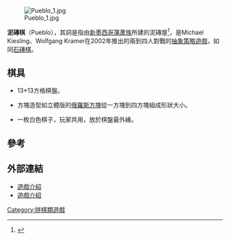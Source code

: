 [[File:Pueblo_1.jpg|thumb]]

'''泥磚棋'''（Pueblo），其詞是指由[[新墨西哥|新墨西哥]][[蒲蘆族|蒲蘆族]]所建的泥磚屋<ref>{{Cite web |url=http://www.ait.org.tw/infousa/zhtw/American_Story/category/page/es/nm/pueblo_1.htm |title=新墨西哥的陶斯普魏布勒 |access-date=2011-05-19 |archive-date=2015-05-09 |archive-url=https://web.archive.org/web/20150509021322/http://www.ait.org.tw/infousa/zhtw/american_story/category/page/es/nm/pueblo_1.htm |dead-url=no }}</ref>，是Michael Kiesling、Wolfgang Kramer在2002年推出的兩到四人對戰的[[抽象策略遊戲|抽象策略遊戲]]，如同[[石磚棋|石磚棋]]。

==棋具==

*13*13方格棋盤。

*方塊造型如立體版的[[俄羅斯方塊|俄羅斯方塊]]從一方塊到四方塊組成形狀大小。

*一枚白色棋子，玩家共用，放於棋盤最外緣。

==參考==
<div class="references-small">
<references/>
</div>

==外部連結==

*[http://www.boardgamegeek.com/boardgame/3228/pueblo 遊戲介紹] {{Wayback|url=http://www.boardgamegeek.com/boardgame/3228/pueblo |date=20210323200653 }}
*[http://black9772001.pixnet.net/blog/post/2522171 遊戲介紹]


[[Category:拼棋類遊戲|Category:拼棋類遊戲]]